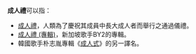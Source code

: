 '''成人禮'''可以指：
* [[成人禮|成人禮]]，人類為了慶祝其成員中長大成人者而舉行之通過儀禮。
* [[成人禮_(專輯)|成人禮 (專輯)]]，新加坡歌手BY2的專輯。
* 韓國歌手朴志胤專輯《[[成人式_(專輯)|成人式]]》的另一譯名。
{{disambig|Cat=三字消歧義}}
